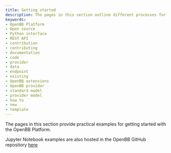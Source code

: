 ```yaml
---
title: Getting started
description: The pages in this section outline different processes for building with the OpenBB Platform. Guides cover adding data, toolkit and OBBject extensions.
keywords:
- OpenBB Platform
- Open source
- Python interface
- REST API
- contribution
- contributing
- documentation
- code
- provider
- data
- endpoint
- existing
- OpenBB extensions
- OpenBB provider
- standard model
- provider model
- how to
- new
- template
---
```



<HeadTitle title="How To Guides - Developer - Development | OpenBB Platform Docs" />

The pages in this section provide practical examples for getting started with the OpenBB Platform.

Jupyter Notebook examples are also hosted in the OpenBB GitHub repository [here](https://github.com/OpenBB-finance/OpenBB/tree/develop/examples)
